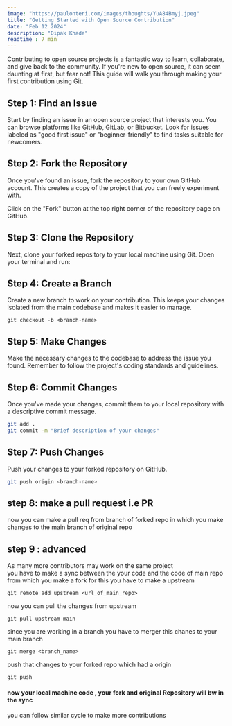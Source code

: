 ```yaml
---
image: "https://paulonteri.com/images/thoughts/YuA84Bmyj.jpeg"
title: "Getting Started with Open Source Contribution"
date: "Feb 12 2024"
description: "Dipak Khade"
readtime : 7 min
---
```



Contributing to open source projects is a fantastic way to learn, collaborate, and give back to the community. If you're new to open source, it can seem daunting at first, but fear not! This guide will walk you through making your first contribution using Git.

## Step 1: Find an Issue

Start by finding an issue in an open source project that interests you. You can browse platforms like GitHub, GitLab, or Bitbucket. Look for issues labeled as "good first issue" or "beginner-friendly" to find tasks suitable for newcomers.

## Step 2: Fork the Repository

Once you've found an issue, fork the repository to your own GitHub account. This creates a copy of the project that you can freely experiment with.

Click on the "Fork" button at the top right corner of the repository page on GitHub.

## Step 3: Clone the Repository

Next, clone your forked repository to your local machine using Git. Open your terminal and run:

## Step 4: Create a Branch

Create a new branch to work on your contribution. This keeps your changes isolated from the main codebase and makes it easier to manage.

```
git checkout -b <branch-name>
```
## Step 5: Make Changes

Make the necessary changes to the codebase to address the issue you found. Remember to follow the project's coding standards and guidelines.

## Step 6: Commit Changes

Once you've made your changes, commit them to your local repository with a descriptive commit message.

```bash
git add .
git commit -m "Brief description of your changes"
```
## Step 7: Push Changes

Push your changes to your forked repository on GitHub.

```bash
git push origin <branch-name>
```

## step 8: make a pull request i.e PR 
now you can make a pull req from branch of forked repo in which you make changes to the main branch of original repo

## step 9 : advanced
As many more contributors may work on the same project  
you have to make a sync between the your code and the code of main repo from which you make a fork for this you have to make a upstream 
```
git remote add upstream <url_of_main_repo>
```
now you can pull the changes from upstream 
```
git pull upstream main
```

since you are working in a branch 
you have to merger this chanes to your main branch 
```
git merge <branch_name>
```
push that changes to your forked repo which had a origin 
```
git push 
```
#### now your local machine code , your fork and original Repository will bw in the sync
you can follow similar cycle to make more contributions


